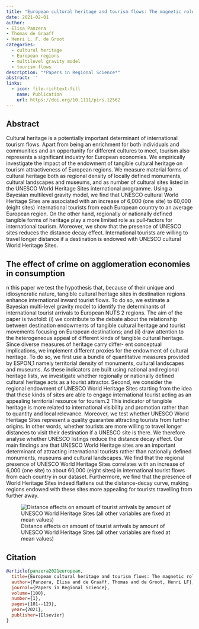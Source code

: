 ```yaml
---
title: "European cultural heritage and tourism flows: The magnetic role of superstar World Heritage Sites"
date: 2021-02-01
author: 
- Elisa Panzera
- Thomas de Graaff
- Henri L. F. de Groot
categories:
  - cultural heritage
  - European regions
  - multilevel gravity model
  - tourism flows
description: "*Papers in Regional Science*"
abstract: ''
links:
  - icon: file-richtext-fill
    name: Publication
    url: https://doi.org/10.1111/pirs.12562
---
```


## Abstract

Cultural heritage is a potentially important determinant of international tourism flows. Apart from being an enrichment for both individuals and communities and an opportunity for different cultures to meet, tourism also represents a significant industry for European economies. We empirically investigate the impact of the endowment of tangible cultural heritage on tourism attractiveness of European regions. We measure material forms of cultural heritage both as regional density of locally defined monuments, cultural landscapes and museums, and as number of cultural sites listed in the UNESCO World Heritage Sites international programme. Using a Bayesian multilevel gravity model, we find that UNESCO cultural World Heritage Sites are associated with an increase of 6,000 (one site) to 60,000 (eight sites) international tourists from each European country to an average European region. On the other hand, regionally or nationally defined tangible forms of heritage play a more limited role as pull‐factors for international tourism. Moreover, we show that the presence of UNESCO sites reduces the distance decay effect. International tourists are willing to travel longer distance if a destination is endowed with UNESCO cultural World Heritage Sites.

## The effect of crime on agglomeration economies in consumption

n this paper we test the hypothesis that, because of their unique and idiosyncratic nature, tangible cultural heritage sites in destination regions enhance international inward tourist flows. To do so, we estimate a Bayesian multi-level gravity model to identify the determinants of international tourist arrivals to European NUTS 2 regions. The
aim of the paper is twofold: (i) we contribute to the debate about the relationship between destination endowments
of tangible cultural heritage and tourist movements focusing on European destinations; and (ii) draw attention to the heterogeneous appeal of different kinds of tangible cultural heritage. Since diverse measures of heritage carry differ-
ent conceptual implications, we implement different proxies for the endowment of cultural heritage. To do so, we
first use a bundle of quantitative measures provided by ESPON,1 namely territorial density of monuments, cultural
landscapes and museums. As these indicators are built using national and regional heritage lists, we investigate
whether regionally or nationally defined cultural heritage acts as a tourist attractor. Second, we consider the regional
endowment of UNESCO World Heritage Sites starting from the idea that these kinds of sites are able to engage
international tourist acting as an appealing territorial resource for tourism.2 This indicator of tangible heritage is more
related to international visibility and promotion rather than to quantity and local relevance. Moreover, we test
whether UNESCO World Heritage Sites represent a quality guarantee attracting tourists from further origins. In
other words, whether tourists are more willing to travel longer distances to visit their destination if a UNESCO site is
there. We therefore analyse whether UNESCO listings reduce the distance decay effect. Our main findings are that
UNESCO World Heritage sites are an important determinant of attracting international tourists rather than nationally
defined monuments, museums and cultural landscapes. We find that the regional presence of UNESCO World Heritage Sites correlates with an increase of 6,000 (one site) to about 60,000 (eight sites) in international tourist flows
from each country in our dataset. Furthermore, we find that the presence of World Heritage Sites indeed flattens
out the distance-decay curve, making regions endowed with these sites more appealing for tourists travelling from
further away.

![Distance effects on amount of tourist arrivals by amount of UNESCO World Heritage Sites (all other variables are fixed at mean values)](featured.png)

## Citation

```bibtex
@article{panzera2021european,
  title={European cultural heritage and tourism flows: The magnetic role of superstar World Heritage Sites},
  author={Panzera, Elisa and de Graaff, Thomas and de Groot, Henri LF},
  journal={Papers in Regional Science},
  volume={100},
  number={1},
  pages={101--123},
  year={2021},
  publisher={Elsevier}
}
```